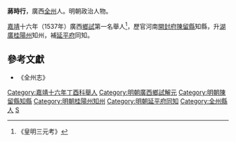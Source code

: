'''蔣時行'''，廣西[[全州|全州]]人。明朝政治人物。

[[嘉靖|嘉靖]]十六年（1537年）廣西[[鄉試|鄉試]]第一名舉人<ref>《皇明三元考》</ref>，歷官河南[[開封府|開封府]][[陳留縣|陳留縣]]知縣，升[[湖廣|湖廣]][[桂陽州|桂陽州]]知州，補[[延平府|延平府]]同知。

==參考文獻==
{{reflist}}
*《全州志》

{{DEFAULTSORT:Jiang蔣}}
[[Category:嘉靖十六年丁酉科舉人|Category:嘉靖十六年丁酉科舉人]]
[[Category:明朝廣西鄉試解元|Category:明朝廣西鄉試解元]]
[[Category:明朝陳留縣知縣|Category:明朝陳留縣知縣]]
[[Category:明朝桂陽州知州|Category:明朝桂陽州知州]]
[[Category:明朝延平府同知|Category:明朝延平府同知]]
[[Category:全州縣人|Category:全州縣人]]
[[Category:蔣姓|S]]